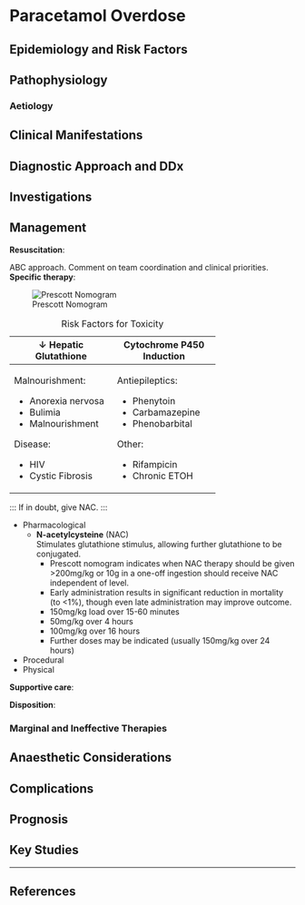 # Paracetamol Overdose {#sec-pmolod}


## Epidemiology and Risk Factors

## Pathophysiology

### Aetiology

## Clinical Manifestations

## Diagnostic Approach and DDx

## Investigations

## Management

**Resuscitation**:\

ABC approach. Comment on team coordination and clinical priorities.
**Specific therapy**:

:::column-margin
![Prescott Nomogram](/resources/prescott.jpg)

: Risk Factors for Toxicity

+-----------------------+---------------------------+
| ↓ Hepatic Glutathione | Cytochrome P450 Induction |
+=======================+===========================+
| Malnourishment:       | Antiepileptics:           |
|                       |                           |
| - Anorexia nervosa    | - Phenytoin               |
| - Bulimia             | - Carbamazepine           |
| - Malnourishment      | - Phenobarbital           |
|                       |                           |
| Disease:              | Other:                    |
|                       |                           |
| - HIV                 | - Rifampicin              |
| - Cystic Fibrosis     | - Chronic ETOH            |
+-----------------------+---------------------------+
:::

:::
If in doubt, give NAC.
:::

* Pharmacological
	* **N-acetylcysteine** (NAC)\
	Stimulates glutathione stimulus, allowing further glutathione to be conjugated.
		* Prescott nomogram indicates when NAC therapy should be given\
		>200mg/kg or 10g in a one-off ingestion should receive NAC independent of level.
		* Early administration results in significant reduction in mortality (to <1%), though even late administration may improve outcome.
		* 150mg/kg load over 15-60 minutes
		* 50mg/kg over 4 hours
		* 100mg/kg over 16 hours
		* Further doses may be indicated (usually 150mg/kg over 24 hours)
* Procedural
* Physical

**Supportive care**:

**Disposition**:

### Marginal and Ineffective Therapies

## Anaesthetic Considerations

## Complications

## Prognosis

## Key Studies


---

## References